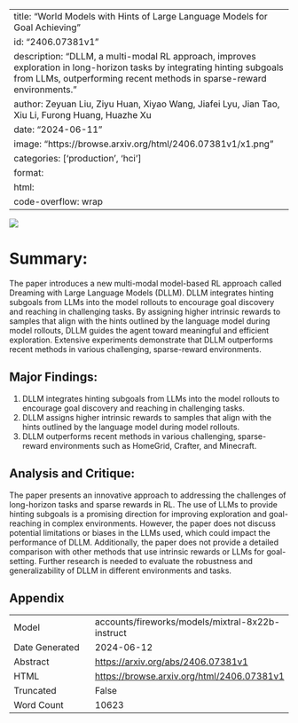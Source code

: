 
---
title: "World Models with Hints of Large Language Models for Goal Achieving"
id: "2406.07381v1"
description: "DLLM, a multi-modal RL approach, improves exploration in long-horizon tasks by integrating hinting subgoals from LLMs, outperforming recent methods in sparse-reward environments."
author: Zeyuan Liu, Ziyu Huan, Xiyao Wang, Jiafei Lyu, Jian Tao, Xiu Li, Furong Huang, Huazhe Xu
date: "2024-06-11"
image: "https://browse.arxiv.org/html/2406.07381v1/x1.png"
categories: ['production', 'hci']
format:
  html:
    code-overflow: wrap
---

![](https://browse.arxiv.org/html/2406.07381v1/x1.png)

# Summary:

The paper introduces a new multi-modal model-based RL approach called Dreaming with Large Language Models (DLLM). DLLM integrates hinting subgoals from LLMs into the model rollouts to encourage goal discovery and reaching in challenging tasks. By assigning higher intrinsic rewards to samples that align with the hints outlined by the language model during model rollouts, DLLM guides the agent toward meaningful and efficient exploration. Extensive experiments demonstrate that DLLM outperforms recent methods in various challenging, sparse-reward environments.

## Major Findings:

1. DLLM integrates hinting subgoals from LLMs into the model rollouts to encourage goal discovery and reaching in challenging tasks.
2. DLLM assigns higher intrinsic rewards to samples that align with the hints outlined by the language model during model rollouts.
3. DLLM outperforms recent methods in various challenging, sparse-reward environments such as HomeGrid, Crafter, and Minecraft.

## Analysis and Critique:

The paper presents an innovative approach to addressing the challenges of long-horizon tasks and sparse rewards in RL. The use of LLMs to provide hinting subgoals is a promising direction for improving exploration and goal-reaching in complex environments. However, the paper does not discuss potential limitations or biases in the LLMs used, which could impact the performance of DLLM. Additionally, the paper does not provide a detailed comparison with other methods that use intrinsic rewards or LLMs for goal-setting. Further research is needed to evaluate the robustness and generalizability of DLLM in different environments and tasks.

## Appendix

|          |          |
|----------|----------|
| Model     | accounts/fireworks/models/mixtral-8x22b-instruct       |
| Date Generated     | 2024-06-12       |
| Abstract | [https://arxiv.org/abs/2406.07381v1](https://arxiv.org/abs/2406.07381v1)        |
| HTML     | [https://browse.arxiv.org/html/2406.07381v1](https://browse.arxiv.org/html/2406.07381v1)       |
| Truncated       | False       |
| Word Count       | 10623       |